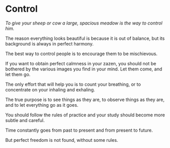 # Control

_To give your sheep or cow a large, spacious meadow is the way to control him._

The reason everything looks beautiful is because it is out of balance, but its background is always in perfect harmony.

The best way to control people is to encourage them to be mischievous.

If you want to obtain perfect calmness in your zazen, you should not be bothered by the various images you find in your mind. Let them come, and let them go.

The only effort that will help you is to count your breathing, or to concentrate on your inhaling and exhaling.

The true purpose is to see things as they are, to observe things as they are, and to let everything go as it goes.

You should follow the rules of practice and your study should become more subtle and careful.

Time constantly goes from past to present and from present to future.

But perfect freedom is not found, without some rules.
